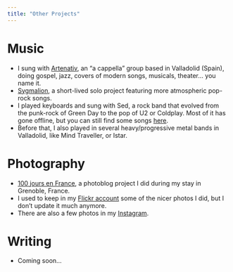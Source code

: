 ```yaml
---
title: "Other Projects"
---
```



# Music

* I sung with [Artenativ](http://www.artenativ.es/), an "a cappella" group based in Valladolid (Spain), doing gospel, jazz, covers of modern songs, musicals, theater... you name it.
* [Sygmalion](https://myspace.com/sygmalion/music/songs), a short-lived solo project featuring more atmospheric pop-rock songs.
* I played keyboards and sung with Sed, a rock band that evolved from the punk-rock of Green Day to the pop of U2 or Coldplay. Most of it has gone offline, but you can still find some songs [here](http://members.tripod.com/sed_mp3/).
* Before that, I also played in several heavy/progressive metal bands in Valladolid, like Mind Traveller, or Istar.

# Photography

* [100 jours en France](http://100joursenfrance.tumblr.com/), a photoblog project I did during my stay in Grenoble, France.
* I used to keep in my [Flickr account](https://www.flickr.com/photos/lprisan/) some of the nicer photos I did, but I don't update it much anymore.
* There are also a few photos in my [Instagram](https://www.instagram.com/lprisan/).

# Writing

* Coming soon...